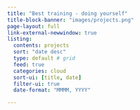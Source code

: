 ```yaml
---
title: "Best training - doing yourself"
title-block-banner: "images/projects.png"
page-layout: full
link-external-newwindow: true
listing:
  contents: projects
  sort: "date desc"
  type: default # grid
  feed: true
  categories: cloud
  sort-ui: [title, date]
  filter-ui: true
  date-format: "MMMM, YYYY"

---
```

